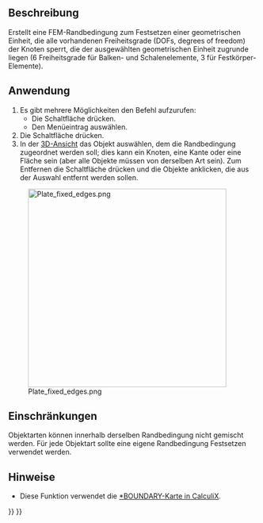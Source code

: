<languages/>

{{Docnav/de
|[[FEM_ConstraintTransform/de|RandbedingungTransform]]
|[[FEM_ConstraintRigidBody/de|RandbedingungStarrerKörper]]
|[[FEM_Workbench/de|FEM]]
|IconL=FEM_ConstraintTransform.svg
|IconR=FEM_ConstraintRigidBody.svg
|IconC=Workbench_FEM.svg
}}

{{GuiCommandContainer|
{{GuiCommand/de
|Name=FEM ConstraintFixed
|Name/de=FEM RandbedingungFestsetzen
|MenuLocation=Modell → Mechanische Randbedingungen und Belastungen → Randbedingung Festsetzen
|Workbenches=[[FEM_Workbench/de|FEM]]
|SeeAlso=[[FEM_ConstraintContact/de|FEM RandbedingungKontakt]]
}}
{{GuiCommandFemInfo/de
|Solvers=Alle
}}
}}

<span id="Description"></span>
==Beschreibung==

Erstellt eine FEM-Randbedingung zum Festsetzen einer geometrischen Einheit, die alle vorhandenen Freiheitsgrade  (DOFs, degrees of freedom) der Knoten sperrt, die der ausgewählten geometrischen Einheit zugrunde liegen (6 Freiheitsgrade für Balken- und Schalenelemente, 3 für Festkörper-Elemente).

<span id="Usage"></span>
==Anwendung==

# Es gibt mehrere Möglichkeiten den Befehl aufzurufen:
#* Die Schaltfläche {{Button|[[Image:FEM_ConstraintFixed.svg|16px]] [[FEM_ConstraintFixed/de|Randbedingung Festsetzen]]}} drücken.
#* Den Menüeintrag {{MenuCommand|Modell → Mechanische Randbedingungen und Belastungen → [[Image:FEM_ConstraintFixed.svg|16px]] Randbedingung Festsetzen}} auswählen.
# Die Schaltfläche {{Button|Hinzufügen}} drücken.
# In der [[3D_view/de|3D-Ansicht]] das Objekt auswählen, dem die Randbedingung zugeordnet werden soll; dies kann ein Knoten, eine Kante oder eine Fläche sein (aber alle Objekte müssen von derselben Art sein). Zum Entfernen die Schaltfläche {{Button|Entfernen}} drücken und die Objekte anklicken, die aus der Auswahl entfernt werden sollen.

[[Image:Plate_fixed_edges.png|400px]]

{{Caption|Quadratische Platte an allen Kanten befestigt (geklemmt).}}

<span id="Limitations"></span>
==Einschränkungen==

Objektarten können innerhalb derselben Randbedingung nicht gemischt werden. Für jede Objektart sollte eine eigene Randbedingung Festsetzen verwendet werden.

<span id="Notes"></span>
==Hinweise==

* Diese Funktion verwendet die [https://web.mit.edu/calculix_v2.7/CalculiX/ccx_2.7/doc/ccx/node163.html *BOUNDARY-Karte in CalculiX].


{{Docnav/de
|[[FEM_ConstraintTransform/de|RandbedingungTransform]]
|[[FEM_ConstraintRigidBody/de|RandbedingungStarrerKörper]]
|[[FEM_Workbench/de|FEM]]
|IconL=FEM_ConstraintTransform.svg
|IconR=FEM_ConstraintRigidBody.svg
|IconC=Workbench_FEM.svg
}}

{{FEM Tools navi{{#translation:}}}}
{{Userdocnavi{{#translation:}}}}